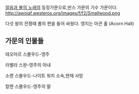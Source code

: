 [[얼음과 불의 노래]]의 등장가문으로,반스 가문의 기수 가문이다.
http://awoiaf.westeros.org/images/f/f2/Smallwood.png

다섯 왕의 전쟁때 롭의 편을 들어 싸웠다. 영지는 아콘 홀
(Acorn Hall)

== 가문의 인물들 ==

테오마르 스몰우드-영주

라벨라 스완-영주의 아내

소렌 스몰우드-나이트 워치 소속,현재 사망

칼렌 스몰우드-영주의 딸
